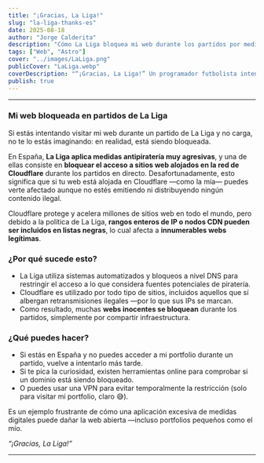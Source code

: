 ```yaml
---
title: "¡Gracias, La Liga!"
slug: "la-liga-thanks-es"
date: 2025-08-18
author: "Jorge Calderita"
description: "Cómo La Liga bloquea mi web durante los partidos por medidas antipiratería que afectan a sitios legítimos en Cloudflare."
tags: ["Web", "Astro"]
cover: "../images/LaLiga.png"
publicCover: "LaLiga.webp"
coverDescription: "“¡Gracias, La Liga!” Un programador futbolista intenta marcar gol en la portería de su web, que es—literalmente—un muro de ladrillos."
publish: true
---
```

---

### Mi web bloqueada en partidos de La Liga

Si estás intentando visitar mi web durante un partido de La Liga y no carga, no te lo estás imaginando: en realidad, está siendo bloqueada.

En España, **La Liga aplica medidas antipiratería muy agresivas**, y una de ellas consiste en **bloquear el acceso a sitios web alojados en la red de Cloudflare** durante los partidos en directo. Desafortunadamente, esto significa que si tu web está alojada en Cloudflare —como la mía— puedes verte afectado aunque no estés emitiendo ni distribuyendo ningún contenido ilegal.

Cloudflare protege y acelera millones de sitios web en todo el mundo, pero debido a la política de La Liga, **rangos enteros de IP o nodos CDN pueden ser incluidos en listas negras**, lo cual afecta a **innumerables webs legítimas**.

### ¿Por qué sucede esto?

- La Liga utiliza sistemas automatizados y bloqueos a nivel DNS para restringir el acceso a lo que considera fuentes potenciales de piratería.
- Cloudflare es utilizado por todo tipo de sitios, incluidos aquellos que sí albergan retransmisiones ilegales —por lo que sus IPs se marcan.
- Como resultado, muchas **webs inocentes se bloquean** durante los partidos, simplemente por compartir infraestructura.

### ¿Qué puedes hacer?

- Si estás en España y no puedes acceder a mi portfolio durante un partido, vuelve a intentarlo más tarde.
- Si te pica la curiosidad, existen herramientas online para comprobar si un dominio está siendo bloqueado.
- O puedes usar una VPN para evitar temporalmente la restricción (solo para visitar mi portfolio, claro 😅).

Es un ejemplo frustrante de cómo una aplicación excesiva de medidas digitales puede dañar la web abierta —incluso portfolios pequeños como el mío.

*“¡Gracias, La Liga!”*

---